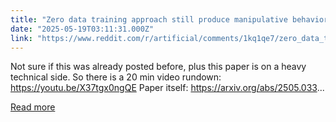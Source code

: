 ```yaml
---
title: "Zero data training approach still produce manipulative behavior inside the model"
date: "2025-05-19T03:11:31.000Z"
link: "https://www.reddit.com/r/artificial/comments/1kq1qe7/zero_data_training_approach_still_produce/"
---
```


Not sure if this was already posted before, plus this paper is on a heavy technical side. So there is a 20 min video rundown: https://youtu.be/X37tgx0ngQE
 Paper itself: https://arxiv.org/abs/2505.033...

[Read more](https://www.reddit.com/r/artificial/comments/1kq1qe7/zero_data_training_approach_still_produce/)
